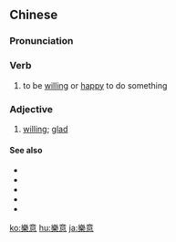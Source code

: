 {{also|乐意}}
==Chinese==
{{zh-forms|s=乐意}}

===Pronunciation===
{{zh-pron
|m=lèyì
|c=lok6 ji3
|h=pfs=lo̍k-yi
|mn=lo̍k-ì
|cat=v,a
}}

===Verb===
{{zh-verb}}

# to be [[willing]] or [[happy]] to do something

===Adjective===
{{zh-adj}}

# [[willing]]; [[glad]]
#: {{zh-x|我們 很 '''樂{lè}意''' 協助 您。|We are '''happy''' to help you.}}

====See also====
* {{zh-l|甘心}}
* {{zh-l|甘願}}
* {{zh-l|樂於}}
* {{zh-l|心甘情願}}
* {{zh-l|願意}}

{{zh-cat|Advanced}}

[[ko:樂意]]
[[hu:樂意]]
[[ja:樂意]]